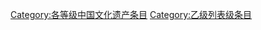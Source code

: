 {{Wikipedia category}}
{{emptycat}}
{{catmore1|[[Wikipedia:中国文化遗产专题|Wikipedia:中国文化遗产专题]]}}
{{Articles by Importance| topic=中国文化遗产 | importance= }}
{{Articles by Quality|topic=中国文化遗产 |quality=乙级列表}}
{{CategoryTOC}}

[[Category:各等级中国文化遗产条目|Category:各等级中国文化遗产条目]]
[[Category:乙级列表级条目|Category:乙级列表级条目]]